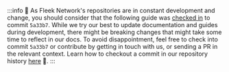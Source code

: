 :::info
🤖 As Fleek Network's repositories are in constant development and change, you should consider that the following guide was [checked in](https://git-scm.com/docs/git-checkout) to commit `5a33b7`. While we try our best to update documentation and guides during development, there might be breaking changes that might take some time to reflect in our docs. To avoid disappointment, feel free to check into commit `5a33b7` or contribute by getting in touch with us, or sending a PR in the relevant context. Learn how to checkout a commit in our repository history [here](../../reference/Git/how-to-checkout-a-commit-in-project-history) 🙏.
:::